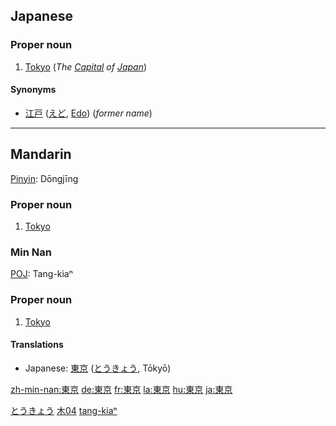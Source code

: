 ==Japanese==
{{ja-kanjitab|東|京}}

===Proper noun===
{{ja-pos|k|proper|hira=とうきょう|rom=Tōkyō}}

# [[Tokyo]] (''The [[Capital]] of [[Japan]]'')

====Synonyms====
* [[江戸]] ([[えど]], [[Edo]]) (''former name'')

[[Category:ja:Capital cities|とうきょう]]

----

==Mandarin==
{{zh-attention|Mandarin needs inflection template(s)|key=木04東京}}
{{zh-forms|[[东京]]|[[東]][[京]]}}
[[Pinyin]]: Dōngjīng

===Proper noun===
{{ZHchar|東京}}{{zh-attention|needs inflection template}}

# [[Tokyo]]

===Min Nan===
{{rfc-header|Min Nan}}
{{zh-forms|[[东京]]|[[東]][[京]]}}
[[POJ]]: Tang-kiaⁿ

===Proper noun===
{{ZHchar|東京}}{{zh-attention|needs inflection template}}

# [[Tokyo]]

====Translations====
<!-- please don't remove xlations with CJK characters - they're useful here -->
*Japanese: [[東京]] ([[とうきょう]], Tōkyō)

[[Category:zh-tw:Capital cities|木04]]
[[Category:nan-tw:Proper nouns|tang-kiaⁿ]]

[[zh-min-nan:東京]]
[[de:東京]]
[[fr:東京]]
[[la:東京]]
[[hu:東京]]
[[ja:東京]]